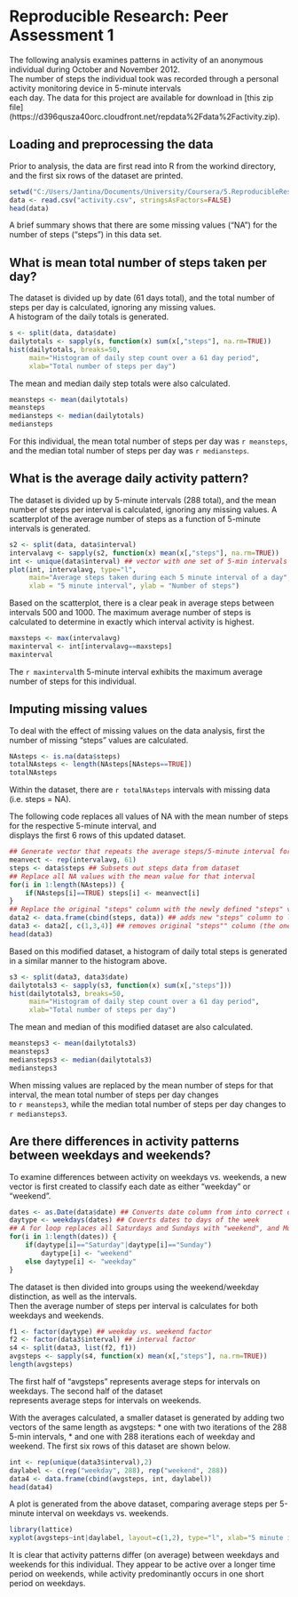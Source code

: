 # Reproducible Research: Peer Assessment 1

The following analysis examines patterns in activity of an anonymous individual during October and November 2012.  
The number of steps the individual took was recorded through a personal activity monitoring device in 5-minute intervals  
each day. The data for this project are available for download in [this zip file] (https://d396qusza40orc.cloudfront.net/repdata%2Fdata%2Factivity.zip).

## Loading and preprocessing the data

Prior to analysis, the data are first read into R from the workind directory, and the first six rows of the dataset are printed.
```r
setwd("C:/Users/Jantina/Documents/University/Coursera/5.ReproducibleResearch")
data <- read.csv("activity.csv", stringsAsFactors=FALSE)
head(data)
```
A brief summary shows that there are some missing values ("NA") for the number of steps ("steps") in this data set.

## What is mean total number of steps taken per day?

The dataset is divided up by date (61 days total), and the total number of steps per day is calculated, ignoring any missing values.  
A histogram of the daily totals is generated.
```r
s <- split(data, data$date)
dailytotals <- sapply(s, function(x) sum(x[,"steps"], na.rm=TRUE))
hist(dailytotals, breaks=50, 
     main="Histogram of daily step count over a 61 day period", 
     xlab="Total number of steps per day")
```
The mean and median daily step totals were also calculated.
```r
meansteps <- mean(dailytotals)
meansteps
mediansteps <- median(dailytotals)
mediansteps
```
For this individual, the mean total number of steps per day was `r meansteps`, and the median total number of steps per day was `r mediansteps`.

## What is the average daily activity pattern?

The dataset is divided up by 5-minute intervals (288 total), and the mean number of steps per interval is calculated, ignoring 
any missing values. A scatterplot of the average number of steps as a function of 5-minute intervals is generated.
```r
s2 <- split(data, data$interval)
intervalavg <- sapply(s2, function(x) mean(x[,"steps"], na.rm=TRUE))
int <- unique(data$interval) ## vector with one set of 5-min intervals
plot(int, intervalavg, type="l", 
     main="Average steps taken during each 5 minute interval of a day", 
     xlab = "5 minute interval", ylab = "Number of steps")
```
Based on the scatterplot, there is a clear peak in average steps between intervals 500 and 1000. The maximum average number of 
steps is calculated to determine in exactly which interval activity is highest.
```r
maxsteps <- max(intervalavg)
maxinterval <- int[intervalavg==maxsteps]
maxinterval
```
The `r maxinterval`th 5-minute interval exhibits the maximum average number of steps for this individual. 

## Imputing missing values

To deal with the effect of missing values on the data analysis, first the number of missing "steps" values are calculated.
```r
NAsteps <- is.na(data$steps)
totalNAsteps <- length(NAsteps[NAsteps==TRUE])
totalNAsteps
```
Within the dataset, there are `r totalNAsteps` intervals with missing data (i.e. steps = NA).

The following code replaces all values of NA with the mean number of steps for the respective 5-minute interval, and  
displays the first 6 rows of this updated dataset.
```r
## Generate vector that repeats the average steps/5-minute interval for each of the 61 days in the dataset.
meanvect <- rep(intervalavg, 61)
steps <- data$steps ## Subsets out steps data from dataset
## Replace all NA values with the mean value for that interval
for(i in 1:length(NAsteps)) {
    if(NAsteps[i]==TRUE) steps[i] <- meanvect[i]
} 
## Replace the original "steps" column with the newly defined "steps" vector above
data2 <- data.frame(cbind(steps, data)) ## adds new "steps" column to left of dataframe
data3 <- data2[, c(1,3,4)] ## removes original "steps"" column (the one with NA values)
head(data3)
```
Based on this modified dataset, a histogram of daily total steps is generated in a similar manner to the histogram above.
```r
s3 <- split(data3, data3$date)
dailytotals3 <- sapply(s3, function(x) sum(x[,"steps"]))
hist(dailytotals3, breaks=50, 
     main="Histogram of daily step count over a 61 day period", 
     xlab="Total number of steps per day")
```
The mean and median of this modified dataset are also calculated.
```r
meansteps3 <- mean(dailytotals3)
meansteps3
mediansteps3 <- median(dailytotals3)
mediansteps3
```
When missing values are replaced by the mean number of steps for that interval, the mean total number of steps per day changes  
to `r meansteps3`, while the median total number of steps per day changes to `r mediansteps3`.

## Are there differences in activity patterns between weekdays and weekends?

To examine differences between activity on weekdays vs. weekends, a new vector is first created to classify each date as either "weekday" or "weekend".
```r
dates <- as.Date(data$date) ## Converts date column from into correct date format
daytype <- weekdays(dates) ## Coverts dates to days of the week
## A for loop replaces all Saturdays and Sundays with "weekend", and Mondays through Fridays with "weekday"
for(i in 1:length(dates)) {
    if(daytype[i]=="Saturday"|daytype[i]=="Sunday")
        daytype[i] <- "weekend"
    else daytype[i] <- "weekday"
}
```
The dataset is then divided into groups using the weekend/weekday distinction, as well as the intervals.  
Then the average number of steps per interval is calculates for both weekdays and weekends.
```r
f1 <- factor(daytype) ## weekday vs. weekend factor
f2 <- factor(data3$interval) ## interval factor
s4 <- split(data3, list(f2, f1))
avgsteps <- sapply(s4, function(x) mean(x[,"steps"], na.rm=TRUE))
length(avgsteps)
```
The first half of "avgsteps" represents average steps for intervals on weekdays. The second half of the dataset  
represents average steps for intervals on weekends.

With the averages calculated, a smaller dataset is generated by adding two vectors of the same length as avgsteps: 
* one with two iterations of the 288 5-min intervals,
* and one with 288 iterations each of weekday and weekend.
The first six rows of this dataset are shown below.
```r
int <- rep(unique(data3$interval),2)
daylabel <- c(rep("weekday", 288), rep("weekend", 288))
data4 <- data.frame(cbind(avgsteps, int, daylabel))
head(data4)
```
A plot is generated from the above dataset, comparing average steps per 5-minute interval on weekdays vs. weekends.
```r
library(lattice)
xyplot(avgsteps~int|daylabel, layout=c(1,2), type="l", xlab="5 minute interval", ylab="Number of steps")
```
It is clear that activity patterns differ (on average) between weekdays and weekends for this individual. They appear to be 
active over a longer time period on weekends, while activity predominantly occurs in one short period on weekdays.